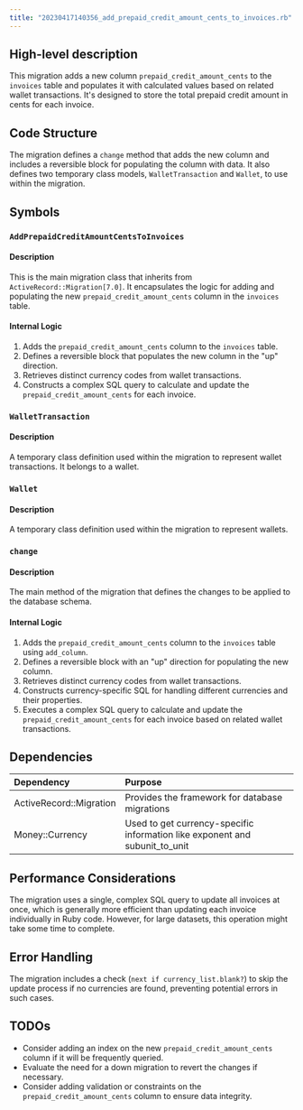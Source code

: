 ```yaml
---
title: "20230417140356_add_prepaid_credit_amount_cents_to_invoices.rb"
---
```


## High-level description
This migration adds a new column `prepaid_credit_amount_cents` to the `invoices` table and populates it with calculated values based on related wallet transactions. It's designed to store the total prepaid credit amount in cents for each invoice.

## Code Structure
The migration defines a `change` method that adds the new column and includes a reversible block for populating the column with data. It also defines two temporary class models, `WalletTransaction` and `Wallet`, to use within the migration.

## Symbols

### `AddPrepaidCreditAmountCentsToInvoices`
#### Description
This is the main migration class that inherits from `ActiveRecord::Migration[7.0]`. It encapsulates the logic for adding and populating the new `prepaid_credit_amount_cents` column in the `invoices` table.

#### Internal Logic
1. Adds the `prepaid_credit_amount_cents` column to the `invoices` table.
2. Defines a reversible block that populates the new column in the "up" direction.
3. Retrieves distinct currency codes from wallet transactions.
4. Constructs a complex SQL query to calculate and update the `prepaid_credit_amount_cents` for each invoice.

### `WalletTransaction`
#### Description
A temporary class definition used within the migration to represent wallet transactions. It belongs to a wallet.

### `Wallet`
#### Description
A temporary class definition used within the migration to represent wallets.

### `change`
#### Description
The main method of the migration that defines the changes to be applied to the database schema.

#### Internal Logic
1. Adds the `prepaid_credit_amount_cents` column to the `invoices` table using `add_column`.
2. Defines a reversible block with an "up" direction for populating the new column.
3. Retrieves distinct currency codes from wallet transactions.
4. Constructs currency-specific SQL for handling different currencies and their properties.
5. Executes a complex SQL query to calculate and update the `prepaid_credit_amount_cents` for each invoice based on related wallet transactions.

## Dependencies
| Dependency | Purpose |
|:-----------|:--------|
| ActiveRecord::Migration | Provides the framework for database migrations |
| Money::Currency | Used to get currency-specific information like exponent and subunit_to_unit |

## Performance Considerations
The migration uses a single, complex SQL query to update all invoices at once, which is generally more efficient than updating each invoice individually in Ruby code. However, for large datasets, this operation might take some time to complete.

## Error Handling
The migration includes a check (`next if currency_list.blank?`) to skip the update process if no currencies are found, preventing potential errors in such cases.

## TODOs
- Consider adding an index on the new `prepaid_credit_amount_cents` column if it will be frequently queried.
- Evaluate the need for a down migration to revert the changes if necessary.
- Consider adding validation or constraints on the `prepaid_credit_amount_cents` column to ensure data integrity.